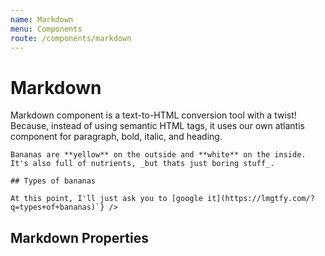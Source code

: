 ```yaml
---
name: Markdown
menu: Components
route: /components/markdown
---
```



# Markdown

<ComponentStatus stage="rc" responsive="yes" accessible="yes" />

Markdown component is a text-to-HTML conversion tool with a twist! Because,
instead of using semantic HTML tags, it uses our own atlantis component for
paragraph, bold, italic, and heading.

<Playground>
  <Markdown content={`# Bananas

    Bananas are **yellow** on the outside and **white** on the inside. It's also full of nutrients, _but thats just boring stuff_.

    ## Types of bananas

    At this point, I'll just ask you to [google it](https://lmgtfy.com/?q=types+of+bananas)`} />

</Playground>

## Markdown Properties

<Props of={Markdown} />
